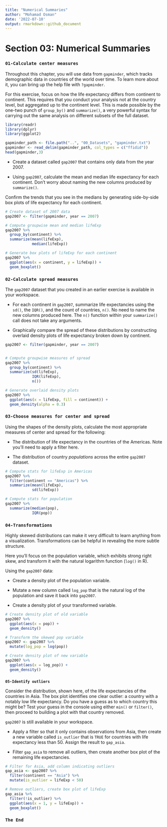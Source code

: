 ```yaml
---
title: "Numerical Summaries"
author: "Mohamad Osman"
date: '2022-07-10'
output: rmarkdown::github_document
---
```


# Section 03: Numerical Summaries

### **`01-Calculate center measures`**

Throughout this chapter, you will use data from `gapminder`, which tracks demographic data in countries of the world over time. To learn more about it, you can bring up the help file with `?gapminder`.

For this exercise, focus on how the life expectancy differs from continent to continent. This requires that you conduct your analysis not at the country level, but aggregated up to the continent level. This is made possible by the one-two punch of `group_by()` and `summarize()`, a very powerful syntax for carrying out the same analysis on different subsets of the full dataset.

```r
library(readr)
library(dplyr)
library(ggplot2)
```

```r

gapminder_path <- file.path("..", "00_Datasets", "gapminder.txt")
gapminder <- read_delim(gapminder_path, col_types = c("ffidid"))
head(gapminder,3)
```

-   Create a dataset called `gap2007` that contains only data from the year 2007.

-   Using `gap2007`, calculate the mean and median life expectancy for each continent. Don't worry about naming the new columns produced by `summarize()`.

Confirm the trends that you see in the medians by generating side-by-side box plots of life expectancy for each continent.

```r
# Create dataset of 2007 data
gap2007 <- filter(gapminder, year == 2007)

# Compute groupwise mean and median lifeExp
gap2007 %>%
  group_by(continent) %>%
  summarize(mean(lifeExp),
            median(lifeExp))

# Generate box plots of lifeExp for each continent
gap2007 %>%
  ggplot(aes(x = continent, y = lifeExp)) +
  geom_boxplot()
```

### **`02-Calculate spread measures`**

The `gap2007` dataset that you created in an earlier exercise is available in your workspace.

-   For each continent in `gap2007`, summarize life expectancies using the `sd()`, the `IQR()`, and the count of countries, `n()`. No need to name the new columns produced here. The `n()` function within your `summarize()` call does not take any arguments.

-   Graphically compare the spread of these distributions by constructing overlaid density plots of life expectancy broken down by continent.

```r
gap2007 <- filter(gapminder, year == 2007)


# Compute groupwise measures of spread
gap2007 %>%
  group_by(continent) %>%
  summarize(sd(lifeExp),
            IQR(lifeExp),
            n())

# Generate overlaid density plots
gap2007 %>%
  ggplot(aes(x = lifeExp, fill = continent)) +
  geom_density(alpha = 0.3)
```

### 

### **`03-Choose measures for center and spread`**

Using the shapes of the density plots, calculate the most appropriate measures of center and spread for the following:

-   The distribution of life expectancy in the countries of the Americas. Note you'll need to apply a filter here.

-   The distribution of country *populations* across the entire `gap2007` dataset.

```r
# Compute stats for lifeExp in Americas
gap2007 %>%
  filter(continent == "Americas") %>%
  summarize(mean(lifeExp),
            sd(lifeExp))

# Compute stats for population
gap2007 %>%
  summarize(median(pop),
            IQR(pop))

```

### **`04-Transformations`**

Highly skewed distributions can make it very difficult to learn anything from a visualization. Transformations can be helpful in revealing the more subtle structure.

Here you'll focus on the population variable, which exhibits strong right skew, and transform it with the natural logarithm function (`log()` in R).

Using the `gap2007` data:

-   Create a density plot of the population variable.

-   Mutate a new column called `log_pop` that is the natural log of the population and save it back into `gap2007`.

-   Create a density plot of your transformed variable.

```r
# Create density plot of old variable
gap2007 %>%
  ggplot(aes(x = pop)) +
  geom_density()

# Transform the skewed pop variable
gap2007 <- gap2007 %>%
  mutate(log_pop = log(pop))

# Create density plot of new variable
gap2007 %>%
  ggplot(aes(x = log_pop)) +
  geom_density()
```

### 
**`05-Identify outliers`**

Consider the distribution, shown here, of the life expectancies of the countries in Asia. The box plot identifies one clear outlier: a country with a notably low life expectancy. Do you have a guess as to which country this might be? Test your guess in the console using either `min()` or `filter()`, then proceed to building a plot with that country removed.

`gap2007` is still available in your workspace.

-   Apply a filter so that it only contains observations from Asia, then create a new variable called `is_outlier` that is `TRUE` for countries with life expectancy less than 50. Assign the result to `gap_asia`.

-   Filter `gap_asia` to remove all outliers, then create another box plot of the remaining life expectancies.

```r
# Filter for Asia, add column indicating outliers
gap_asia <- gap2007 %>%
  filter(continent == "Asia") %>%
  mutate(is_outlier = lifeExp < 50)

# Remove outliers, create box plot of lifeExp
gap_asia %>%
  filter(!is_outlier) %>%
  ggplot(aes(x = 1, y = lifeExp)) +
  geom_boxplot()
```

### `The End`




 

\

\
